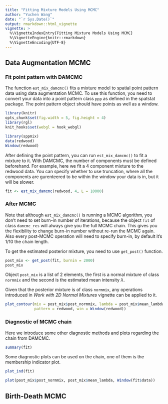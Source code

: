 ```yaml
---
title: "Fitting Mixture Models Using MCMC"
author: "Yuchen Wang"
date: "`r Sys.Date()`"
output: rmarkdown::html_vignette
vignette: >
  %\VignetteIndexEntry{Fitting Mixture Models Using MCMC}
  %\VignetteEngine{knitr::rmarkdown}
  %\VignetteEncoding{UTF-8}
---
```


## Data Augmentation MCMC
### Fit point pattern with DAMCMC
The function ```est_mix_damcmc()``` fits a mixture model to spatial point pattern data using data augmentation MCMC. To use this function, you need to convert your data into a point pattern class ```ppp``` as defined in the spatstat package. The point pattern object should have points as well as a window.
```r
library(knitr)
opts_chunk$set(fig.width = 5, fig.height = 4)
library(rgl)
knit_hooks$set(webgl = hook_webgl)

```


```r
library(sppmix)
data(redwood)
Window(redwood)
```

After defining the point pattern, you can run ```est_mix_damcmc()``` to fit a mixture to it. With DAMCMC, the number of components must be defined beforehand. For example, here we fit a 4 component mixture to the redwood data. You can specify whether to use truncation, where all the components are gurenteered to be within the window your data is in, but it will be slower.


```r
fit <- est_mix_damcmc(redwood, 4, L = 10000) 
```


### After MCMC
Note that although ```est_mix_damcmc()``` is running a MCMC algorithm, you don't need to set burn-in number of iterations, because the object ```fit``` of class ```damcmc_res``` will always give you the full MCMC chain. This gives you the flexibility to change burn-in number without re-run the MCMC again. Also every post-MCMC operation will need to specify burn-in, by default it's 1/10 the chain length. 

To get the estimated posterior mixture, you need to use ```get_post()``` function.

```r
post_mix <- get_post(fit, burnin = 2000)
post_mix
```

Object ```post_mix``` is a list of 2 elements, the first is a normal mixture of class ```normmix``` and the second is the estimated mean intensity $\lambda$.


Given that the posterior mixture is of class ```normmix```, any operations introduced in *Work with 2D Normal Mixtures* vignette can be applied to it.

```r
plot_contour(mix = post_mix$post_normmix, lambda = post_mix$mean_lambda,  
             pattern = redwood, win = Window(redwood))
```


### Diagnostic of MCMC chain
Here we introduce some other diagnostic methods and plots regarding the chain from DAMCMC.

```r
summary(fit)
```

Some diagnostic plots can be used on the chain, one of them is the membership indicator plot.

```r
plot_ind(fit)
```

```r
plot(post_mix$post_normmix, post_mix$mean_lambda, Window(fit$data))
```

## Birth-Death MCMC























